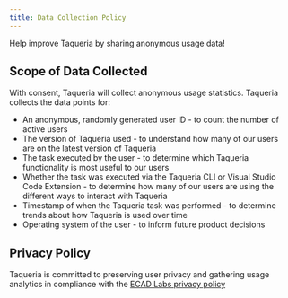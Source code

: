 ```yaml
---
title: Data Collection Policy
---
```


Help improve Taqueria by sharing anonymous usage data!

## Scope of Data Collected

With consent, Taqueria will collect anonymous usage statistics. Taqueria collects the data points for:

- An anonymous, randomly generated user ID - to count the number of active users
- The version of Taqueria used - to understand how many of our users are on the latest version of Taqueria
- The task executed by the user - to determine which Taqueria functionality is most useful to our users
- Whether the task was executed via the Taqueria CLI or Visual Studio Code Extension - to determine how many of our users are using the different ways to interact with Taqueria
- Timestamp of when the Taqueria task was performed - to determine trends about how Taqueria is used over time
- Operating system of the user - to inform future product decisions

## Privacy Policy

Taqueria is committed to preserving user privacy and gathering usage analytics in compliance with the [ECAD Labs privacy policy](http://ecadlabs.com/privacy)
